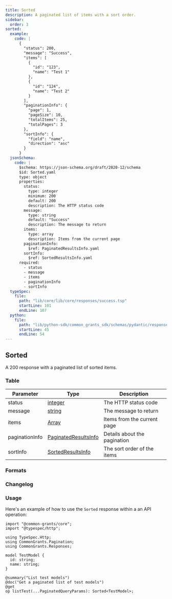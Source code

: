 ```yaml
---
title: Sorted
description: A paginated list of items with a sort order.
sidebar:
  order: 3
sorted:
  example:
    code: |
      {
        "status": 200,
        "message": "Success",
        "items": [
          {
            "id": "123",
            "name": "Test 1"
          },
          {
            "id": "124",
            "name": "Test 2"
          }
        ],
        "paginationInfo": {
          "page": 1,
          "pageSize": 10,
          "totalItems": 25,
          "totalPages": 3
        },
        "sortInfo": {
          "field": "name",
          "direction": "asc"
        }
      }
  jsonSchema:
    code: |
      $schema: https://json-schema.org/draft/2020-12/schema
      $id: Sorted.yaml
      type: object
      properties:
        status:
          type: integer
          minimum: 200
          default: 200
          description: The HTTP status code
        message:
          type: string
          default: "Success"
          description: The message to return
        items:
          type: array
          description: Items from the current page
        paginationInfo:
          $ref: PaginatedResultsInfo.yaml
        sortInfo:
          $ref: SortedResultsInfo.yaml
      required:
        - status
        - message
        - items
        - paginationInfo
        - sortInfo
  typeSpec:
    file:
      path: "lib/core/lib/core/responses/success.tsp"
      startLine: 101
      endLine: 107
  python:
    file:
      path: "lib/python-sdk/common_grants_sdk/schemas/pydantic/responses/success.py"
      startLine: 45
      endLine: 54
---
```



## Sorted

A 200 response with a paginated list of sorted items.

### Table

| Parameter      | Type                                                              | Description                  |
| -------------- | ----------------------------------------------------------------- | ---------------------------- |
| status         | [integer](/protocol/types/numeric#integer)                        | The HTTP status code         |
| message        | [string](/protocol/types/string#string)                           | The message to return        |
| items          | [Array](/protocol/types/other#array)                              | Items from the current page  |
| paginationInfo | [PaginatedResultsInfo](/protocol/pagination#paginatedresultsinfo) | Details about the pagination |
| sortInfo       | [SortedResultsInfo](/protocol/sorting#sortedresultsinfo)          | The sort order of the items  |

### Formats

<SchemaFormatTabs
  example={frontmatter.sorted.example}
  jsonSchema={frontmatter.sorted.jsonSchema}
  typeSpec={frontmatter.sorted.typeSpec}
  python={frontmatter.sorted.python}
/>

### Changelog

<SchemaChangelog schema="Sorted" />

### Usage

Here's an example of how to use the `Sorted` response within a an API operation:

```typespec
import "@common-grants/core";
import "@typespec/http";

using TypeSpec.Http;
using CommonGrants.Pagination;
using CommonGrants.Responses;

model TestModel {
  id: string;
  name: string;
}

@summary("List test models")
@doc("Get a paginated list of test models")
@get
op listTest(...PaginatedQueryParams): Sorted<TestModel>;
```
